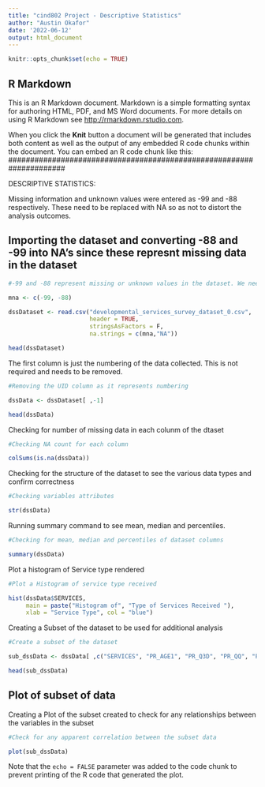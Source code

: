 ```yaml
---
title: "cind802 Project - Descriptive Statistics"
author: "Austin Okafor"
date: '2022-06-12'
output: html_document
---
```


```r
knitr::opts_chunk$set(echo = TRUE)
```

## R Markdown

This is an R Markdown document. Markdown is a simple formatting syntax for authoring HTML, PDF, and MS Word documents. For more details on using R Markdown see <http://rmarkdown.rstudio.com>.

When you click the **Knit** button a document will be generated that includes both content as well as the output of any embedded R code chunks within the document. You can embed an R code chunk like this:
#####################################################################


DESCRIPTIVE STATISTICS:


Missing information and unknown values were entered as -99 and -88 respectively. These need to be replaced with NA so as not to distort the analysis outcomes.


## Importing the dataset and converting -88 and -99 into NA's since these represnt missing data in the dataset

```r
#-99 and -88 represent missing or unknown values in the dataset. We need to set them to NA when importing the data.

mna <- c(-99, -88)

dssDataset <- read.csv("developmental_services_survey_dataset_0.csv", 
                       header = TRUE, 
                       stringsAsFactors = F, 
                       na.strings = c(mna,"NA"))

head(dssDataset)
```


The first column is just the numbering of the data collected. This is not required and needs to be removed.

```r
#Removing the UID column as it represents numbering

dssData <- dssDataset[ ,-1]

head(dssData)

```



Checking for number of missing data in each colunm of the dtaset

```r
#Checking NA count for each column

colSums(is.na(dssData))

```


Checking for the structure of the dataset to see the various data types and confirm correctness

```r
#Checking variables attributes

str(dssData)

```


Running summary command to see mean, median and percentiles.

```r
#Checking for mean, median and percentiles of dataset columns

summary(dssData)

```


Plot a histogram of Service type rendered

```r

#Plot a Histogram of service type received

hist(dssData$SERVICES, 
     main = paste("Histogram of", "Type of Services Received "), 
     xlab = "Service Type", col = "blue")

```



Creating a Subset of the dataset to be used for additional analysis

```r

#Create a subset of the dataset

sub_dssData <- dssData[ ,c("SERVICES", "PR_AGE1", "PR_Q3D", "PR_QQ", "PR_QM1A", "PR_QL1", "PR_QK1", "PR_QF1A","PR_QG1A","PR_QH1A","PR_QI1","PR_QJ1")] 

head(sub_dssData)


```



## Plot of subset of data

Creating a Plot of the subset created to check for any relationships between the variables in the subset

```r
#Check for any apparent correlation between the subset data

plot(sub_dssData)

```

Note that the `echo = FALSE` parameter was added to the code chunk to prevent printing of the R code that generated the plot.

